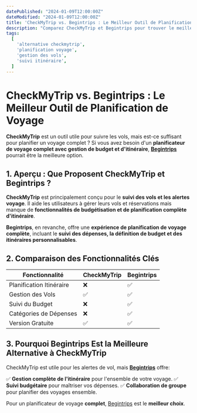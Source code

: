 ```yaml
---
datePublished: "2024-01-09T12:00:00Z"
dateModified: "2024-01-09T12:00:00Z"
title: 'CheckMyTrip vs. Begintrips : Le Meilleur Outil de Planification de Voyage'
description: "Comparez CheckMyTrip et Begintrips pour trouver le meilleur planificateur de voyage. Découvrez pourquoi la budgétisation, la planification d'itinéraire et le suivi des dépenses font de Begintrips une meilleure alternative."
tags:
  [
    'alternative checkmytrip',
    'planification voyage',
    'gestion des vols',
    'suivi itinéraire',
  ]
---
```



# **CheckMyTrip vs. Begintrips : Le Meilleur Outil de Planification de Voyage**

**CheckMyTrip** est un outil utile pour suivre les vols, mais est-ce suffisant pour planifier un voyage complet ? Si vous avez besoin d'un **planificateur de voyage complet avec gestion de budget et d'itinéraire**, **[Begintrips](https://www.begintrips.com)** pourrait être la meilleure option.

## **1. Aperçu : Que Proposent CheckMyTrip et Begintrips ?**

**CheckMyTrip** est principalement conçu pour le **suivi des vols et les alertes voyage**. Il aide les utilisateurs à gérer leurs vols et réservations mais manque de **fonctionnalités de budgétisation et de planification complète d'itinéraire**.

**Begintrips**, en revanche, offre une **expérience de planification de voyage complète**, incluant le **suivi des dépenses, la définition de budget et des itinéraires personnalisables**.

## **2. Comparaison des Fonctionnalités Clés**

| Fonctionnalité           | **CheckMyTrip** | **Begintrips** |
| ------------------------ | --------------- | -------------- |
| Planification Itinéraire | ❌              | ✅             |
| Gestion des Vols         | ✅              | ✅             |
| Suivi du Budget          | ❌              | ✅             |
| Catégories de Dépenses   | ❌              | ✅             |
| Version Gratuite         | ✅              | ✅             |

## **3. Pourquoi Begintrips Est la Meilleure Alternative à CheckMyTrip**

CheckMyTrip est utile pour les alertes de vol, mais **[Begintrips](https://www.begintrips.com)** offre:

✅ **Gestion complète de l'itinéraire** pour l'ensemble de votre voyage.
✅ **Suivi budgétaire** pour maîtriser vos dépenses.
✅ **Collaboration de groupe** pour planifier des voyages ensemble.

Pour un planificateur de voyage **complet**, [Begintrips](https://www.begintrips.com) est le **meilleur choix**.

<CallToAction />
